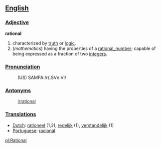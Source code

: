 == [[English]] ==

=== [[Adjective]] ===

'''rational'''
# characterized by [[truth]] or [[logic]].
# (''mathematics'') having the properties of a [[rational_number]]; capable of being expressed as a fraction of two [[integer]]s.

=== [[Pronunciation]] ===
:(US) SAMPA:/r{.SVn.Vl/

=== [[Antonym]]s ===
: [[irrational]]

=== [[Translation]]s ===
*[[Dutch]]: [[rationeel]] (1,2), [[redelijk]] (1), [[verstandelijk]] (1)
*[[Portuguese]]: [[racional]]

[[pl:Rational]]